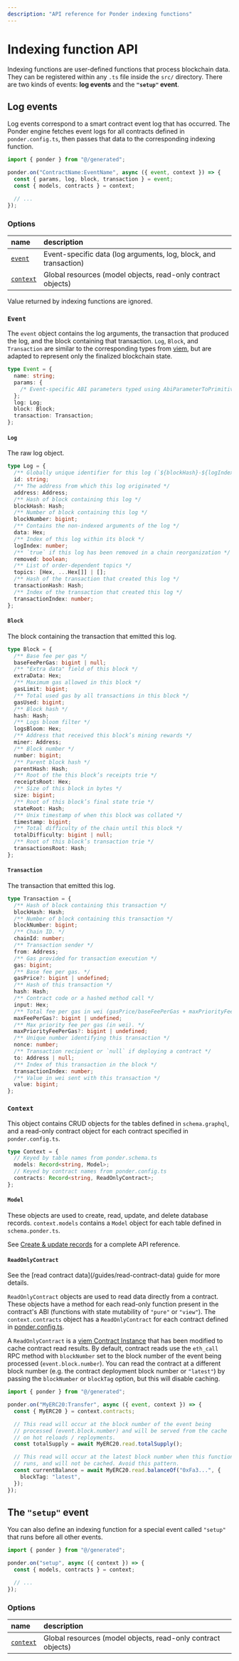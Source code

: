 ```yaml
---
description: "API reference for Ponder indexing functions"
---
```



# Indexing function API

Indexing functions are user-defined functions that process blockchain data. They can be registered within any `.ts` file inside the `src/` directory. There are two kinds of events: **log events** and the **`"setup"` event**.

## Log events

Log events correspond to a smart contract event log that has occurred. The Ponder engine fetches event logs for all contracts defined in `ponder.config.ts`, then passes that data to the corresponding indexing function.

```ts filename="src/index.ts"
import { ponder } from "@/generated";

ponder.on("ContractName:EventName", async ({ event, context }) => {
  const { params, log, block, transaction } = event;
  const { models, contracts } = context;

  // ...
});
```

### Options

| name                                                   | description                                                      |
| :----------------------------------------------------- | :--------------------------------------------------------------- |
| [`event`](/api-reference/indexing-functions#event)     | Event-specific data (log arguments, log, block, and transaction) |
| [`context`](/api-reference/indexing-functions#context) | Global resources (model objects, read-only contract objects)     |

<Callout type="info">Value returned by indexing functions are ignored.</Callout>

### `Event`

The `event` object contains the log arguments, the transaction that produced the log, and the block containing that transaction. `Log`, `Block`, and `Transaction` are similar to the corresponding types from [viem](https://viem.sh), but are adapted to represent only the finalized blockchain state.

```ts
type Event = {
  name: string;
  params: {
    /* Event-specific ABI parameters typed using AbiParameterToPrimitiveType */
  };
  log: Log;
  block: Block;
  transaction: Transaction;
};
```

#### `Log`

The raw log object.

```ts
type Log = {
  /** Globally unique identifier for this log (`${blockHash}-${logIndex}`). */
  id: string;
  /** The address from which this log originated */
  address: Address;
  /** Hash of block containing this log */
  blockHash: Hash;
  /** Number of block containing this log */
  blockNumber: bigint;
  /** Contains the non-indexed arguments of the log */
  data: Hex;
  /** Index of this log within its block */
  logIndex: number;
  /** `true` if this log has been removed in a chain reorganization */
  removed: boolean;
  /** List of order-dependent topics */
  topics: [Hex, ...Hex[]] | [];
  /** Hash of the transaction that created this log */
  transactionHash: Hash;
  /** Index of the transaction that created this log */
  transactionIndex: number;
};
```

#### `Block`

The block containing the transaction that emitted this log.

```ts
type Block = {
  /** Base fee per gas */
  baseFeePerGas: bigint | null;
  /** "Extra data" field of this block */
  extraData: Hex;
  /** Maximum gas allowed in this block */
  gasLimit: bigint;
  /** Total used gas by all transactions in this block */
  gasUsed: bigint;
  /** Block hash */
  hash: Hash;
  /** Logs bloom filter */
  logsBloom: Hex;
  /** Address that received this block’s mining rewards */
  miner: Address;
  /** Block number */
  number: bigint;
  /** Parent block hash */
  parentHash: Hash;
  /** Root of the this block’s receipts trie */
  receiptsRoot: Hex;
  /** Size of this block in bytes */
  size: bigint;
  /** Root of this block’s final state trie */
  stateRoot: Hash;
  /** Unix timestamp of when this block was collated */
  timestamp: bigint;
  /** Total difficulty of the chain until this block */
  totalDifficulty: bigint | null;
  /** Root of this block’s transaction trie */
  transactionsRoot: Hash;
};
```

#### `Transaction`

The transaction that emitted this log.

```ts
type Transaction = {
  /** Hash of block containing this transaction */
  blockHash: Hash;
  /** Number of block containing this transaction */
  blockNumber: bigint;
  /** Chain ID. */
  chainId: number;
  /** Transaction sender */
  from: Address;
  /** Gas provided for transaction execution */
  gas: bigint;
  /** Base fee per gas. */
  gasPrice?: bigint | undefined;
  /** Hash of this transaction */
  hash: Hash;
  /** Contract code or a hashed method call */
  input: Hex;
  /** Total fee per gas in wei (gasPrice/baseFeePerGas + maxPriorityFeePerGas). */
  maxFeePerGas?: bigint | undefined;
  /** Max priority fee per gas (in wei). */
  maxPriorityFeePerGas?: bigint | undefined;
  /** Unique number identifying this transaction */
  nonce: number;
  /** Transaction recipient or `null` if deploying a contract */
  to: Address | null;
  /** Index of this transaction in the block */
  transactionIndex: number;
  /** Value in wei sent with this transaction */
  value: bigint;
};
```

### `Context`

This object contains CRUD objects for the tables defined in `schema.graphql`, and a read-only contract object for each contract specified in `ponder.config.ts`.

```ts
type Context = {
  // Keyed by table names from ponder.schema.ts
  models: Record<string, Model>;
  // Keyed by contract names from ponder.config.ts
  contracts: Record<string, ReadOnlyContract>;
};
```

#### `Model`

These objects are used to create, read, update, and delete database records. `context.models` contains a `Model` object for each table defined in `schema.ponder.ts`.

See [Create & update records](/guides/create-update-records) for a complete API reference.

#### `ReadOnlyContract`

<Callout type="info">
  See the [read contract data](/guides/read-contract-data) guide for more
  details.
</Callout>

`ReadOnlyContract` objects are used to read data directly from a contract. These objects have a method for each read-only function present in the contract's ABI (functions with state mutability of `"pure"` or `"view"`). The `context.contracts` object has a `ReadOnlyContract` for each contract defined in [ponder.config.ts](/api-reference/ponder-config#contracts).

A `ReadOnlyContract` is a [viem Contract Instance](https://viem.sh/docs/contract/getContract.html#contract-instances) that has been modified to cache contract read results. By default, contract reads use the `eth_call` RPC method with `blockNumber` set to the block number of the event being processed (`event.block.number`). You can read the contract at a different block number (e.g. the contract deployment block number or `"latest"`) by passing the `blockNumber` or `blockTag` option, but this will disable caching.

```ts filename="src/index.ts"
import { ponder } from "@/generated";

ponder.on("MyERC20:Transfer", async ({ event, context }) => {
  const { MyERC20 } = context.contracts;

  // This read will occur at the block number of the event being
  // processed (event.block.number) and will be served from the cache
  // on hot reloads / reployments.
  const totalSupply = await MyERC20.read.totalSupply();

  // This read will occur at the latest block number when this function
  // runs, and will not be cached. Avoid this pattern.
  const currentBalance = await MyERC20.read.balanceOf("0xFa3...", {
    blockTag: "latest",
  });
});
```

## The `"setup"` event

You can also define an indexing function for a special event called `"setup"` that runs before all other events.

```ts filename="src/index.ts"
import { ponder } from "@/generated";

ponder.on("setup", async ({ context }) => {
  const { models, contracts } = context;

  // ...
});
```

### Options

| name                                                   | description                                                  |
| :----------------------------------------------------- | :----------------------------------------------------------- |
| [`context`](/api-reference/indexing-functions#context) | Global resources (model objects, read-only contract objects) |
